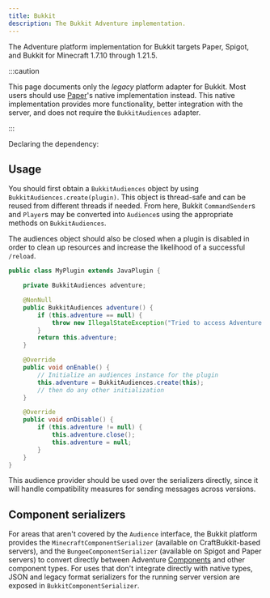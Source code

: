 ```yaml
---
title: Bukkit
description: The Bukkit Adventure implementation.
---
```



The Adventure platform implementation for Bukkit targets Paper, Spigot, and Bukkit for
Minecraft 1.7.10 through 1.21.5.

:::caution

This page documents only the *legacy* platform adapter for Bukkit. Most users should use [Paper](/paper)'s native implementation instead.
This native implementation provides more functionality, better integration with the server, and does not require the `BukkitAudiences` adapter.

:::

Declaring the dependency:

<Dependency group="net.kyori" name="adventure-platform-bukkit" version={LATEST_ADVENTURE_PLATFORM_RELEASE} />

## Usage

You should first obtain a `BukkitAudiences` object by using `BukkitAudiences.create(plugin)`. This object is thread-safe
and can be reused from different threads if needed. From here, Bukkit `CommandSender`s and `Player`s may be converted into
`Audience`s using the appropriate methods on `BukkitAudiences`.

The audiences object should also be closed when a plugin is disabled in order to clean up resources and increase the likelihood of a successful `/reload`.

```java
public class MyPlugin extends JavaPlugin {

    private BukkitAudiences adventure;

    @NonNull
    public BukkitAudiences adventure() {
        if (this.adventure == null) {
            throw new IllegalStateException("Tried to access Adventure when the plugin was disabled!");
        }
        return this.adventure;
    }

    @Override
    public void onEnable() {
        // Initialize an audiences instance for the plugin
        this.adventure = BukkitAudiences.create(this);
        // then do any other initialization
    }

    @Override
    public void onDisable() {
        if (this.adventure != null) {
            this.adventure.close();
            this.adventure = null;
        }
    }
}
```

This audience provider should be used over the serializers directly, since it will handle compatibility measures for sending messages across versions.

## Component serializers

For areas that aren't covered by the `Audience` interface, the Bukkit platform provides the `MinecraftComponentSerializer`
(available on CraftBukkit-based servers), and the `BungeeComponentSerializer` (available on Spigot and Paper servers)
to convert directly between Adventure [Components](/adventure/text) and other component types. For uses that don't integrate
directly with native types, JSON and legacy format serializers for the running server version are exposed in `BukkitComponentSerializer`.
